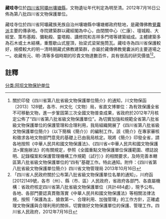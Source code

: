 {{msg:四川省文物保護單位
|名稱 = 藏哇寺
|編號 = 290
|圖片 = 
|級別 = S8
|分類 = 
|時代 = [[明代|明代]]至[[清代|清代]]
|地点 = [[四川省|四川省]][[阿壩州|阿壩州]][[壤塘縣|壤塘縣]]
|坐標 =
|登錄 = 2012年7月16日
}}
'''藏哇寺'''位於[[四川省|四川省]][[阿壩州|阿壩州]][[壤塘縣|壤塘縣]]，文物遺址年代判定為明至清。2012年7月16日公佈為第八批四川省文物保護單位。

藏哇寺位於四川省阿壩藏族羌族自治州壤塘縣中壤塘鄉政府駐地，是藏傳佛教[[覺囊派|覺囊派]]主要的傳承地。寺院建築群以藏經閣為中心，由閉關中心（仁康）、壇城殿、大經堂、策布基殿、彌勒殿、靈塔殿、講修院和吉祥多門塔等建築組成。主體建築多為石木或土木結構，重簷歇山式屋頂，抬梁式梁架施筒瓦。藏哇寺為四川省保護較好，規模較大的明一清時期藏式佛教建築群，亦屬於藏傳佛教覺囊派的主要道場之一。收藏有元、明-清等多個時期的珍貴文物達數百件，具有很高的研究價值<ref>關於印發《四川省第八批省級文物保護單位簡介》的通知，川文物保函〔2013〕128號，各市、州文化（文物）局，省直文博單位：為有效保護全省不可移動文物，進一步鞏固第三次全國文物普查成果，省政府於2012年7月核定公佈了“四川省第八批省級文物保護單位”。為切實加強和規範全省第八批省級文物保護單位的保護管理和合理利用，我局組織開展了《四川省第八批省級文物保護單位簡介》（以下簡稱《簡介》）的編制工作。該《簡介》在專家審核和徵求各地文物部門意見的基礎上已由我局核定。現將《簡介》印發全省，請各地按照《中華人民共和國文物保護法》、《四川省<中華人民共和國文物保護法>實施辦法》的有關規定，參照《全國重點文物保護單位保護範圍、標誌說明、記錄檔案和保護管理機構工作規範（試行）》的相關要求，及時完善本轄區第八批省級文物保護單位的“四有”基礎工作。特此通知。附件：《四川省第八批省級文物保護單位簡介》四川省文物管理局  2013年10月16日</ref><ref>「四川省人民政府關於公布第八批省級文物保護單位名單的通知」，川府函[2012]149號，各市（州）、縣（市、區）人民政府，省政府各部門、各直屬機構：省政府核定四川省第八批省級文物保護單位（共計484處），現予公布。各地、各部門要認真貫徹落實《中華人民共和國文物保護法》等相關法律法規，按照「保護為主、搶救第一、合理利用、加強管理」的工作方針，正確處理文物保護與合理利用的關係，切實做好文物保護單位的保護、管理工作。四川省人民政府，2012年7月16日</ref>。
==註釋==
{{reflist}}
{{阿坝藏族羌族自治州境内的四川省文物保护单位}}
[[分类:阿坝文物保护单位|分类:阿坝文物保护单位]]